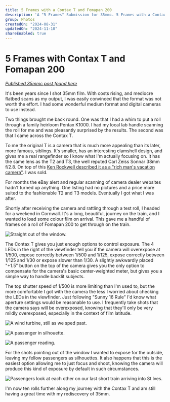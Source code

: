 ```yaml
---
title: 5 Frames with a Contax T and Fomapan 200
description: 'A "5 Frames" Submission for 35mmc. 5 Frames with a Contax T and Fomapan 200.'
group: Photos
createdOn: "2024-08-31"
updatedOn: "2024-11-10"
shareEnabled: true
---
```


# 5 Frames with Contax T and Fomapan 200

_[Published 35mmc post found here](https://www.35mmc.com/10/11/2024/5-frames-with-contax-t-and-fomapan-200/)_

It's been years since I shot 35mm film. With costs rising, and mediocre flatbed scans as my output, I was easily convinced that the format was not worth the effort. I had some wonderful medium format and digital cameras to use instead.

Two things brought me back round. One was that I had a whim to put a roll through a family heirloom Pentax K1000. I had my local lab handle scanning the roll for me and was pleasantly surprised by the results. The second was that I came across the Contax T.

To me the original T is a camera that is much more appealing than its later, more famous, siblings. It's smaller, has an interesting clamshell design, and gives me a real rangefinder so I know what I'm actually focusing on. It has the same lens as the T2 and T3, the well reputed Carl Zeiss Sonnar 38mm f/2.8. On top of this [Ken Rockwell described it as a "rich man's vacation camera"](https://www.kenrockwell.com/contax/t.htm). I was sold.

For months the eBay alert and regular scanning of camera dealer websites hadn't turned up anything. One listing had no pictures and a price more suited to the fashionable T2 and T3 models. Eventually I got what I was after.

Shortly after receiving the camera and rattling through a test roll, I headed for a weekend in Cornwall. It's a long, beautiful, journey on the train, and I wanted to load some colour film on arrival. This gave me a handful of frames on a roll of Fomapan 200 to get through on the train.

![](flickr://53878565928 "Straight out of the window.")

The Contax T gives you just enough options to control exposure. The 4 LEDs in the right of the viewfinder tell you if the camera will overexpose at 1/500, expose correctly between 1/500 and 1/125, expose correctly between 1/125 and 1/30 or expose slower than 1/30. A slightly awkwardly placed "+1.5" button on the top of the camera gives you the only option to compensate for the camera's basic center-weighted meter, but gives you a simple way to handle backlit subjects.

The top shutter speed of 1/500 is more limiting than I'm used to, but the more comfortable I got with the camera the less I worried about checking the LEDs in the viewfinder. Just following "Sunny 16 Rule" I'd know what aperture settings would be reasonable to use. I frequently take shots that the camera says will be overexposed, knowing that they'll only be very mildly overexposed, especially in the context of film latitude.

![](flickr://53878742495 "A wind turbine, still as we sped past.")

![](flickr://53878333556 "A passenger in silhouette.")

![](flickr://53878333451 "A passenger reading.")

For the shots pointing out of the window I wanted to expose for the outside, leaving my fellow passengers as silhouettes. It also happens that this is the easiest option allowing me to just focus and shoot, knowing the camera will produce this kind of exposure by default in such circumstances.

![](flickr://53877432462 "Passengers look at each other on our last short train arriving into St Ives.")

I'm now ten rolls further along my journey with the Contax T and am still having a great time with my rediscovery of 35mm.
